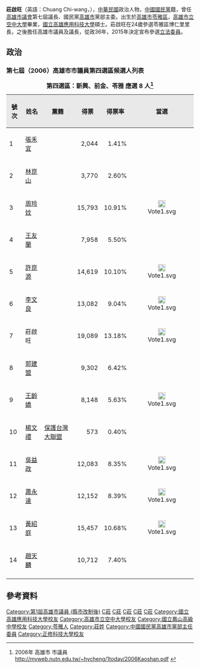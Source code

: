 {{Infobox Officeholder
| name = 莊啟旺<br>Chuang Chi-wang
| image =
| imagesize = 
| order1 = {{KMT}}[[高雄市|高雄市]]委員會主任委員
| term_start1 = 2019年1月19日
| term_end1 = 2020年8月17日
| partyhead1 = [[吳敦義|吳敦義]]
[[林榮德_(政治人物)|林榮德]]
[[江啟臣|江啟臣]]
| predecessor1 =[[韓國瑜|韓國瑜]] 
| successor1 = [[李哲華|李哲華]]
| order2 = {{KAO}}[[議會|議會]]第七屆[[議長|議長]]
| term_start2 = 2006年12月25日
| term_end2 = 2010年12月24日
| office3 = {{KAO}}第5－7屆[[高雄市議員列表|議員]]
| term_start3 = 1998年12月25日
| term_end3 = 2010年12月24日 
| constituency3 = 第四選區（[[新興區_(高雄市)|新興區]]、[[前金區|前金區]]、[[苓雅區|苓雅區]]）
| sex = 男
| birth_date = {{birth date and age|1954|3|1}}
| birth_place = {{ROC}}[[臺灣省|臺灣]][[高雄市|高雄市]]
| Native place = [[臺灣|臺灣]][[澎湖縣|澎湖縣]]
| nationality = {{ROC}}
| party = {{kmt}}
| educate =
*[[國立高雄應用科技大學|國立高雄應用科技大學]]碩士
*高雄市立[[國立空中大學|空中大學]]
*[[國立鳳山高級中學|省鳳高中]]/市立二中(前金國中)
*成功國小
| past = 
*[[高雄市議會|高雄市議會]][[高雄市議員列表#.E7.AC.AC.E4.B8.83.E5.B1.86.E8.AD.B0.E6.9C.83.E5.90.8D.E5.96.AE|第七屆議長]]
*[[高雄市議會|高雄市議會]]第五、六屆市議員
*高雄市合併後第一屆市議員
*高雄市苓雅區博仁里里長（六屆21年）
*社團法人台灣病態建築診斷協會創會理事長<ref>{{Cite web |url=http://www.csu.edu.tw/nws/news.php?Sn=1452 |title=本校與台灣病態建築診斷協會簽訂「策略聮盟」 提升室內空氣品質與健康環境 |accessdate=2015-06-01 |archive-date=2015-06-02 |archive-url=https://web.archive.org/web/20150602015800/http://www.csu.edu.tw/nws/news.php?Sn=1452 |dead-url=no }}</ref>
*高雄市室內設計裝修公會理事長
*高雄市商工研究發展促進會理事長
*高雄市忠義青溪協會理事長
*台灣澎湖同鄉總會常務理事
*高雄市楊太極武藝協會理事長
*高雄市上元慈善會理事長
*社團法人台灣病態建築診斷協會榮譽理事長
*高雄市室內設計裝修公會榮譽理事長
*高雄市莊朱玉女（10元阿嬤）慈善會常務理事兼執行長
*高雄市田徑委員會主任委員
*高雄市莊氏宗親會副理事長
*高雄市澎湖同鄉會顧問
*高雄市嘉義同鄉會顧問
*高雄市苓雅區民防中隊中隊長
}}

'''莊啟旺'''（英語：Chuang Chi-wang，{{bd|1954年|3月1日|catIdx=C莊}}），[[中華民國|中華民國]]政治人物，[[中國國民黨|中國國民黨]]籍，曾任[[高雄市議會|高雄市議會]]第七屆議長、國民黨[[高雄市|高雄市]]黨部主委。出生於[[高雄市_(省轄市)|高雄市]][[苓雅區|苓雅區]]，[[高雄市立空中大學|高雄市立空中大學]]畢業，[[國立高雄應用科技大學|國立高雄應用科技大學]]碩士。莊啟旺在24歲參選苓雅區博仁里里長，之後擔任高雄市議員及議長，從政36年，2015年決定宣布參選[[立法院#立法委員|立法委員]]。

==政治==
===第七屆（2006）高雄市市議員第四選區候選人列表===
{| border="1" cellpadding="4" cellspacing="1" style="margin: 0em 1em 1em 0; background: #f9f9f9; border: 1px #aaa solid; text-align:center; border-collapse: collapse; font-size: 95%;"
|+'''第四選區：新興、前金、苓雅 應選 8 人<ref>
2006年 高雄市 市議員
http://myweb.nutn.edu.tw/~hycheng/1today/2006Kaoshan.pdf {{Wayback|url=http://myweb.nutn.edu.tw/~hycheng/1today/2006Kaoshan.pdf |date=20150607174226 }}
</ref>'''
|-
! style="background-color:#E9E9E9" | 號次 
! style="background-color:#E9E9E9" | 姓名
! style="background-color:#E9E9E9" | 黨籍
! style="background-color:#E9E9E9" | 得票
! style="background-color:#E9E9E9" | 得票率
! style="background-color:#E9E9E9" | 當選
|-
|1||[[張禾宜|張禾宜]]||align="left"|{{Nonp}}||align="right"|2,044||align="right"|1.41%|| 
|-
|2||[[林崑山|林崑山]]||align="left"|{{Nonp}}||align="right"|3,770||align="right"|2.60%|| 
|-
|3||[[周玲妏|周玲妏]]||align="left"|{{Dpp}}||align="right"|15,793||align="right"|10.91%|| <div align="center">[[File:Vote1.svg|20px]]</div> 
|-
|4||[[王友蘭|王友蘭]]||align="left"|{{Kmt}}||align="right"|7,958||align="right"|5.50%|| 
|-
|5||[[許崑源|許崑源]]||align="left"|{{Nonp}}||align="right"|14,619||align="right"|10.10%|| <div align="center">[[File:Vote1.svg|20px]]</div> 
|-
|6||[[李文良|李文良]]||align="left"|{{Dpp}}||align="right"|13,082||align="right"|9.04%|| <div align="center">[[File:Vote1.svg|20px]]</div> 
|-
|7||莊啟旺||align="left"|{{Kmt}}||align="right"|19,089||align="right"|13.18%|| <div align="center">[[File:Vote1.svg|20px]]</div> 
|-
|8||[[郭建盟|郭建盟]]||align="left"|{{Tsu}}||align="right"|9,302||align="right"|6.42%|| 
|-
|9||[[王齡嬌|王齡嬌]]||align="left"|{{Pfp}}||align="right"|8,148||align="right"|5.63%|| <div align="center">[[File:Vote1.svg|20px]]</div> 
|-
|10||[[楊文禮|楊文禮]]||align="left"|[[保護台灣大聯盟|保護台灣大聯盟]]||align="right"|573|| align="right"|0.40%|| 
|-
|11||[[吳益政|吳益政]]||align="left"|{{Pfp}}||align="right"|12,083||align="right"|8.35%|| <div align="center">[[File:Vote1.svg|20px]]</div> 
|-
|12||[[蕭永達|蕭永達]]||align="left"|{{Dpp}}||align="right"|12,152||align="right"|8.39%|| <div align="center">[[File:Vote1.svg|20px]]</div> 
|-
|13||[[黃紹庭|黃紹庭]]||align="left"|{{Kmt}}||align="right"|15,457||align="right"|10.68%|| <div align="center">[[File:Vote1.svg|20px]]</div> 
|-
|14||[[趙天麟_(臺灣)|趙天麟]]||align="left"|{{Tsu}}||align="right"|10,712||align="right"|7.40%||
|-
|}

== 參考資料 == 
{{reflist}}
{{第1屆高雄市議員}}
[[Category:第1屆高雄市議員_(縣市改制後)|Category:第1屆高雄市議員 (縣市改制後)]]
[[Category:高雄市議長|C莊]]
[[Category:第7屆高雄市議員_(縣市改制前)|C莊]]
[[Category:第6屆高雄市議員_(縣市改制前)|C莊]]
[[Category:第5屆高雄市議員_(縣市改制前)|C莊]]
[[Category:中國國民黨黨員|C莊]]
[[Category:國立高雄應用科技大學校友|Category:國立高雄應用科技大學校友]]
[[Category:高雄市立空中大學校友|Category:高雄市立空中大學校友]]
[[Category:國立鳳山高級中學校友|Category:國立鳳山高級中學校友]]
[[Category:苓雅人|Category:苓雅人]]
[[Category:莊姓|Category:莊姓]]
[[Category:中國國民黨高雄市黨部主任委員|Category:中國國民黨高雄市黨部主任委員]]
[[Category:正修科技大學校友|Category:正修科技大學校友]]